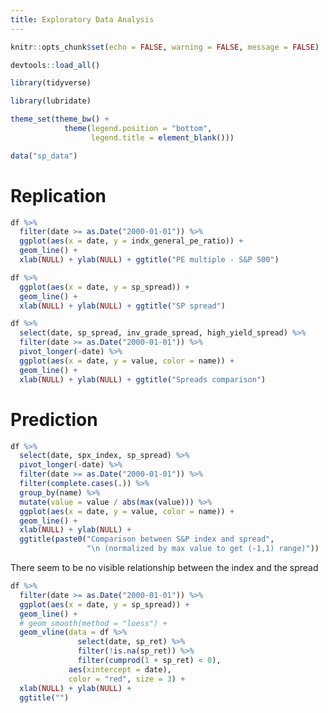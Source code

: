 ```yaml
---
title: Exploratory Data Analysis
---
```



```r

knitr::opts_chunk$set(echo = FALSE, warning = FALSE, message = FALSE)

```


```r

devtools::load_all()

library(tidyverse)

library(lubridate)

theme_set(theme_bw() +
            theme(legend.position = "bottom",
                  legend.title = element_blank()))

```


```r

data("sp_data")

```

# Replication

```r

df %>% 
  filter(date >= as.Date("2000-01-01")) %>% 
  ggplot(aes(x = date, y = indx_general_pe_ratio)) + 
  geom_line() + 
  xlab(NULL) + ylab(NULL) + ggtitle("PE multiple - S&P 500")

```


```r

df %>% 
  ggplot(aes(x = date, y = sp_spread)) + 
  geom_line() + 
  xlab(NULL) + ylab(NULL) + ggtitle("SP spread")

```


```r

df %>% 
  select(date, sp_spread, inv_grade_spread, high_yield_spread) %>% 
  filter(date >= as.Date("2000-01-01")) %>% 
  pivot_longer(-date) %>% 
  ggplot(aes(x = date, y = value, color = name)) + 
  geom_line() + 
  xlab(NULL) + ylab(NULL) + ggtitle("Spreads comparison")

```





# Prediction

```r

df %>% 
  select(date, spx_index, sp_spread) %>% 
  pivot_longer(-date) %>% 
  filter(date >= as.Date("2000-01-01")) %>% 
  filter(complete.cases(.)) %>% 
  group_by(name) %>% 
  mutate(value = value / abs(max(value))) %>% 
  ggplot(aes(x = date, y = value, color = name)) + 
  geom_line() + 
  xlab(NULL) + ylab(NULL) + 
  ggtitle(paste0("Comparison between S&P index and spread",
                 "\n (normalized by max value to get (-1,1) range)"))

```


There seem to be no visible relationship between the index and the spread


```r

df %>% 
  filter(date >= as.Date("2000-01-01")) %>% 
  ggplot(aes(x = date, y = sp_spread)) +
  geom_line() + 
  # geom_smooth(method = "loess") + 
  geom_vline(data = df %>% 
               select(date, sp_ret) %>% 
               filter(!is.na(sp_ret)) %>% 
               filter(cumprod(1 + sp_ret) < 0),
             aes(xintercept = date),
             color = "red", size = 3) + 
  xlab(NULL) + ylab(NULL) + 
  ggtitle("")

```


